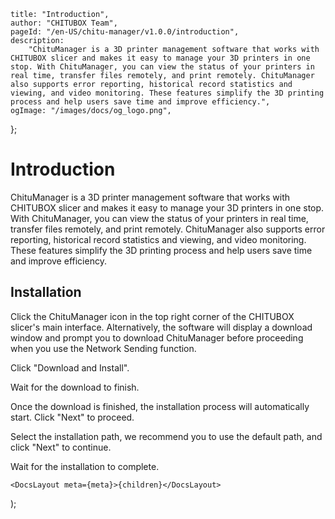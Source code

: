 
	title: "Introduction",
	author: "CHITUBOX Team",
	pageId: "/en-US/chitu-manager/v1.0.0/introduction",
	description:
		"ChituManager is a 3D printer management software that works with CHITUBOX slicer and makes it easy to manage your 3D printers in one stop. With ChituManager, you can view the status of your printers in real time, transfer files remotely, and print remotely. ChituManager also supports error reporting, historical record statistics and viewing, and video monitoring. These features simplify the 3D printing process and help users save time and improve efficiency.",
	ogImage: "/images/docs/og_logo.png",
};

# Introduction

ChituManager is a 3D printer management software that works with CHITUBOX slicer and makes it easy to manage your 3D printers in one stop. With ChituManager, you can view the status of your printers in real time, transfer files remotely, and print remotely. ChituManager also supports error reporting, historical record statistics and viewing, and video monitoring. These features simplify the 3D printing process and help users save time and improve efficiency.

## Installation

Click the ChituManager icon in the top right corner of the CHITUBOX slicer's main interface. Alternatively, the software will display a download window and prompt you to download ChituManager before proceeding when you use the Network Sending function.

<ImageContainer>
	<AntdImage
		src={
			"/images/docs/en-US/chitu-manager/001-installation-windows-step1.png"
		}
		style={{ maxWidth: "600px" }}
	/>
</ImageContainer>

Click "Download and Install".

<ImageContainer>
	<AntdImage
		src={
			"/images/docs/en-US/chitu-manager/001-installation-windows-step2.png"
		}
		style={{ maxWidth: "600px" }}
	/>
</ImageContainer>

Wait for the download to finish.

<ImageContainer>
	<AntdImage
		src={
			"/images/docs/en-US/chitu-manager/001-installation-windows-step3.png"
		}
		style={{ maxWidth: "600px" }}
	/>
</ImageContainer>

Once the download is finished, the installation process will automatically start. Click "Next" to proceed.

<ImageContainer>
	<AntdImage
		src={
			"/images/docs/en-US/chitu-manager/001-installation-windows-step4.png"
		}
		style={{ maxWidth: "600px" }}
	/>
</ImageContainer>

Select the installation path, we recommend you to use the default path, and click "Next" to continue.

<ImageContainer>
	<AntdImage
		src={
			"/images/docs/en-US/chitu-manager/001-installation-windows-step5.png"
		}
		style={{ maxWidth: "600px" }}
	/>
</ImageContainer>

Wait for the installation to complete.

	<DocsLayout meta={meta}>{children}</DocsLayout>
);
